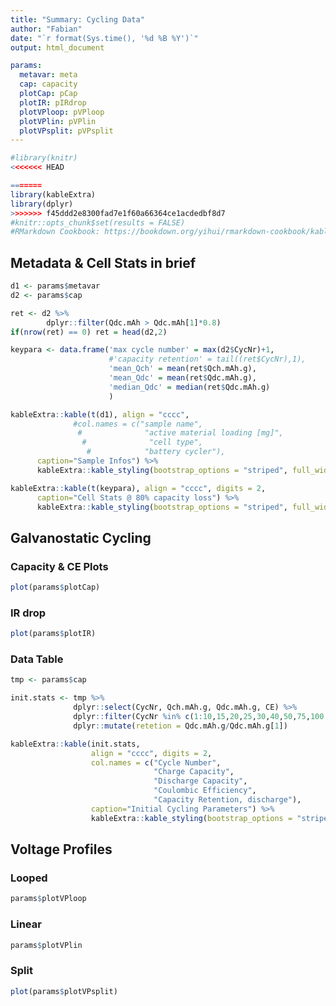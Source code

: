 ```yaml
---
title: "Summary: Cycling Data"
author: "Fabian"
date: "`r format(Sys.time(), '%d %B %Y')`"
output: html_document

params:
  metavar: meta
  cap: capacity
  plotCap: pCap
  plotIR: pIRdrop
  plotVPloop: pVPloop
  plotVPlin: pVPlin
  plotVPsplit: pVPsplit
---
```


```r
#library(knitr)
<<<<<<< HEAD

=======
library(kableExtra)
library(dplyr)
>>>>>>> f45ddd2e8300fad7e1f60a66364ce1acdedbf8d7
#knitr::opts_chunk$set(results = FALSE)
#RMarkdown Cookbook: https://bookdown.org/yihui/rmarkdown-cookbook/kable.html#customize-html-tables
```


## Metadata & Cell Stats in brief
```r
d1 <- params$metavar
d2 <- params$cap

ret <- d2 %>%
        dplyr::filter(Qdc.mAh > Qdc.mAh[1]*0.8) 
if(nrow(ret) == 0) ret = head(d2,2)

keypara <- data.frame('max cycle number' = max(d2$CycNr)+1,
                      #'capacity retention' = tail((ret$CycNr),1),
                      'mean_Qch' = mean(ret$Qch.mAh.g),
                      'mean_Qdc' = mean(ret$Qdc.mAh.g),
                      'median_Qdc' = median(ret$Qdc.mAh.g)
                      )

kableExtra::kable(t(d1), align = "cccc",
              #col.names = c("sample name",
               #              "active material loading [mg]",
                #              "cell type",
                 #            "battery cycler"),
      caption="Sample Infos") %>% 
      kableExtra::kable_styling(bootstrap_options = "striped", full_width = FALSE,  position="float_left")

kableExtra::kable(t(keypara), align = "cccc", digits = 2,
      caption="Cell Stats @ 80% capacity loss") %>% 
      kableExtra::kable_styling(bootstrap_options = "striped", full_width = FALSE, position = "left")


```


## Galvanostatic Cycling {.tabset .tabset-fade .tabset-pills}

### Capacity & CE Plots
```r

plot(params$plotCap)
```

### IR drop
```r

plot(params$plotIR)
```

### Data Table
```r

tmp <- params$cap

init.stats <- tmp %>%
              dplyr::select(CycNr, Qch.mAh.g, Qdc.mAh.g, CE) %>%
              dplyr::filter(CycNr %in% c(1:10,15,20,25,30,40,50,75,100,125,150,175,200)) %>% 
              dplyr::mutate(retetion = Qdc.mAh.g/Qdc.mAh.g[1]) 

kableExtra::kable(init.stats,
                  align = "cccc", digits = 2,
                  col.names = c("Cycle Number",
                                "Charge Capacity",
                                "Discharge Capacity",
                                "Coulombic Efficiency",
                                "Capacity Retention, discharge"),
                  caption="Initial Cycling Parameters") %>%
                  kableExtra::kable_styling(bootstrap_options = "striped", full_width = FALSE, position="center")

```


## Voltage Profiles {.tabset .tabset-fade .tabset-pills}
### Looped
```r
params$plotVPloop
```

### Linear
```r
params$plotVPlin
```

### Split
```r
plot(params$plotVPsplit)
```

## {-}

